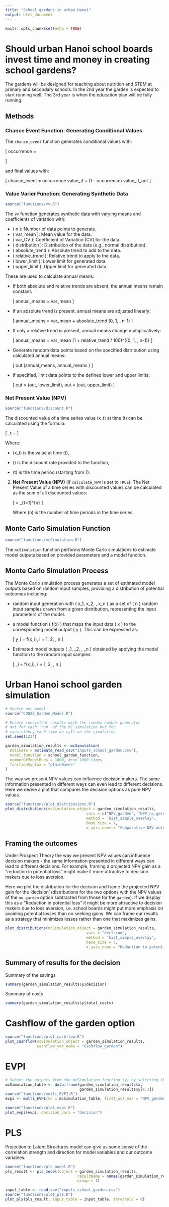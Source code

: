 ```yaml
---
title: "School gardens in urban Hanoi"
output: html_document
---
```


```r
knitr::opts_chunk$set(echo = TRUE)
```

# Should urban Hanoi school boards invest time and money in creating school gardens?

The gardens will be designed for teaching about nutrition and STEM at primary and secondary schools. In the 2nd year the garden is expected to start running well. The 3rd year is when the education plan will be fully running.

## Methods 

### Chance Event Function: Generating Conditional Values

The `chance_event` function generates conditional values with: 

   \[
   occurrence =
   \begin{cases}
   rbinom(length(value\_if), 1, chance) & if  !one\_draw \\
   rbinom(1, 1, chance) & if  one\_draw
   \end{cases}
   \]
   
and final values with: 

   \[
   chance\_event = occurrence \cdot value\_if + (1 - occurrence) \cdot value\_if\_not
   \]

### Value Varier Function: Generating Synthetic Data

```r
source("functions/vv.R")
```

The `vv` function generates synthetic data with varying means and coefficients of variation with: 

- \( n \): Number of data points to generate.
- \( var\_mean \): Mean value for the data.
- \( var\_CV \): Coefficient of Variation (CV) for the data.
- \( distribution \): Distribution of the data (e.g., normal distribution).
- \( absolute\_trend \): Absolute trend to add to the data.
- \( relative\_trend \): Relative trend to apply to the data.
- \( lower\_limit \): Lower limit for generated data.
- \( upper\_limit \): Upper limit for generated data.

These are used to calculate annual means: 

   - If both absolute and relative trends are absent, the annual means remain constant:

     \[
     annual\_means = var\_mean
     \]

   - If an absolute trend is present, annual means are adjusted linearly:

     \[
     annual\_means = var\_mean + absolute\_trend \cdot (0, 1, \ldots, n-1)
     \]

   - If only a relative trend is present, annual means change multiplicatively:

     \[
     annual\_means = var\_mean \cdot (1 + relative\_trend / 100)^{(0, 1, \ldots, n-1)}
     \]

   - Generate random data points based on the specified distribution using calculated annual means:

     \[
     out \sim \mathcal{N}(annual\_means, \lvert annual\_means \rvert \cdot \frac{var\_CV}{100})
     \]

   - If specified, limit data points to the defined lower and upper limits:

     \[
     out = \max(out, lower\_limit), \quad out = \min(out, upper\_limit)
     \]

### Net Present Value (NPV)

```r
source("functions/discount.R")
```

The discounted value of a time series value \(x_t\) at time \(t\) can be calculated using the formula:

   \[
   \text{Discounted Value}_t = \frac{x_t}{\left(1 + \frac{\text{Discount Rate}}{100}\right)^{t-1}}
   \]

   Where:
   
   - \(x_t\) is the value at time \(t\),
   
   - \(\text{Discount Rate}\) is the discount rate provided to the function,
   
   - \(t\) is the time period (starting from 1).

2. **Net Present Value (NPV)** (if `calculate_NPV` is set to `TRUE`):
   The Net Present Value of a time series with discounted values can be calculated as the sum of all discounted values:

   \[
   \text{NPV} = \sum_{t=1}^{n} \frac{x_t}{\left(1 + \frac{\text{Discount Rate}}{100}\right)^{t-1}}
   \]

   Where \(n\) is the number of time periods in the time series.

## Monte Carlo Simulation Function

```r
source("functions/mcSimulation.R")
```

The `mcSimulation` function performs Monte Carlo simulations to estimate model outputs based on provided parameters and a model function.

## Monte Carlo Simulation Process

The Monte Carlo simulation process generates a set of estimated model outputs based on random input samples, providing a distribution of potential outcomes including:

- random input generation with \( x_1, x_2, \ldots, x_n \) as a set of \( n \) random input samples drawn from a given distribution, representing the input parameters of the model.

- a model function \( f(x) \) that maps the input data \( x \) to the corresponding model output \( y \). This can be expressed as:
   
   \[
   y_i = f(x_i), \quad i = 1, 2, \ldots, n
   \]

- Estimated model outputs \( \hat{y}_1, \hat{y}_2, \ldots, \hat{y}_n \) obtained by applying the model function to the random input samples:
   
   \[
   \hat{y}_i = f(x_i), \quad i = 1, 2, \ldots, n
   \]

# Urban Hanoi school garden simulation 

```r
# Source our model
source("CODAS_Garden_Model.R")

# Ensure consistent results with the random number generator
# not for each 'run' of the MC simulation but for 
# consistency each time we call on the simulation 
set.seed(1234) 

garden_simulation_results <- mcSimulation(
  estimate = estimate_read_csv("inputs_school_garden.csv"),
  model_function = school_garden_function,
  numberOfModelRuns = 1000, #run 1000 times
  functionSyntax = "plainNames"
)
```

The way we present NPV values can influence decision makers. The same information presented in different ways can even lead to different decisions. Here we derive a plot that compares the decision options as pure NPV values. 

```r
source("functions/plot_distributions.R")
plot_distributions(mcSimulation_object = garden_simulation_results, 
                                    vars = c("NPV_garden", "NPV_no_garden"),
                                    method = 'hist_simple_overlay', 
                                    base_size = 7, 
                                    x_axis_name = "Comparative NPV outcomes")
```

## Framing the outcomes 

Under Prospect Theory the way we present NPV values can influence decision makers - the same information presented in different ways can lead to different decisions. For example, framing a projected NPV gain as a "reduction in potential loss" might make it more attractive to decision makers due to loss aversion. 

Here we plot the distribution for the decision and frame the projected NPV gain for the 'decision' (distributions for the two options with the NPV values of the `no garden` option subtracted from those for the `garden`). If we display this as a "Reduction in potential loss" it might be more attractive to decision makers due to loss aversion, i.e. school boards might put more emphasis on avoiding potential losses than on seeking gains. We can frame our results as a strategy that minimizes losses rather than one that maximizes gains.

```r
plot_distributions(mcSimulation_object = garden_simulation_results, 
                                    vars = "decision",
                                    method = 'hist_simple_overlay', 
                                    base_size = 7,  
                                    x_axis_name = "Reduction in potential loss")

```

## Summary of results for the decision

Summary of the savings 

```r
summary(garden_simulation_results$y$decision)
```

Summary of costs 

```r
summary(garden_simulation_results$y$total_costs)
```

# Cashflow of the garden option

```r
source("functions/plot_cashflow.R")
plot_cashflow(mcSimulation_object = garden_simulation_results, 
              cashflow_var_name = "Cashflow_garden")
```

# EVPI 

```r
# Subset the outputs from the mcSimulation function (y) by selecting the correct variables be sure to run the multi_EVPI only on the variables that the we want.
mcSimulation_table <- data.frame(garden_simulation_results$x, 
                                 garden_simulation_results$y[1:3])
source("functions/multi_EVPI.R")
evpi <- multi_EVPI(mc = mcSimulation_table, first_out_var = "NPV_garden")

source("functions/plot_evpi.R")
plot_evpi(evpi, decision_vars = "decision")
```

# PLS

Projection to Latent Structures model can give us some sense of the correlation strength and direction for model variables and our outcome variables.

```r
source("functions/pls_model.R")
pls_result <- pls_model(object = garden_simulation_results,
                                resultName = names(garden_simulation_results$y)[1], 
                                ncomp = 1)

input_table <- read.csv("inputs_school_garden.csv")
source("functions/plot_pls.R")
plot_pls(pls_result, input_table = input_table, threshold = 0)
```


